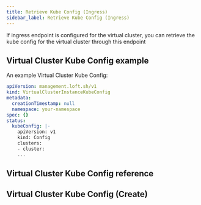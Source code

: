 ```yaml
---
title: Retrieve Kube Config (Ingress)
sidebar_label: Retrieve Kube Config (Ingress)
---
```


If ingress endpoint is configured for the virtual cluster, you can retrieve the kube config for the virtual cluster through this endpoint

## Virtual Cluster Kube Config example

An example Virtual Cluster Kube Config:
```yaml
apiVersion: management.loft.sh/v1
kind: VirtualClusterInstanceKubeConfig
metadata:
  creationTimestamp: null
  namespace: your-namespace
spec: {}
status:
  kubeConfig: |-
    apiVersion: v1
    kind: Config
    clusters:
    - cluster:
    ...

```

## Virtual Cluster Kube Config reference

<Reference />

## Virtual Cluster Kube Config (Create)

<SubResourceCreate />


